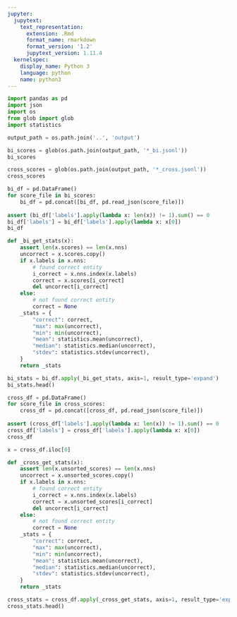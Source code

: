 ```yaml
---
jupyter:
  jupytext:
    text_representation:
      extension: .Rmd
      format_name: rmarkdown
      format_version: '1.2'
      jupytext_version: 1.11.4
  kernelspec:
    display_name: Python 3
    language: python
    name: python3
---
```


```python
import pandas as pd
import json
import os
from glob import glob
import statistics
```

```python
output_path = os.path.join('..', 'output')
```

```python
bi_scores = glob(os.path.join(output_path, '*_bi.jsonl'))
bi_scores
```

```python
cross_scores = glob(os.path.join(output_path, '*_cross.jsonl'))
cross_scores
```

```python
bi_df = pd.DataFrame()
for score_file in bi_scores:
    bi_df = pd.concat([bi_df, pd.read_json(score_file)])
    
assert (bi_df['labels'].apply(lambda x: len(x)) != 1).sum() == 0
bi_df['labels'] = bi_df['labels'].apply(lambda x: x[0])
bi_df
```

```python
def _bi_get_stats(x):
    assert len(x.scores) == len(x.nns)
    uncorrect = x.scores.copy()
    if x.labels in x.nns:
        # found correct entity
        i_correct = x.nns.index(x.labels)
        correct = x.scores[i_correct]
        del uncorrect[i_correct]
    else:
        # not found correct entity
        correct = None
    _stats = {
        "correct": correct,
        "max": max(uncorrect),
        "min": min(uncorrect),
        "mean": statistics.mean(uncorrect),
        "median": statistics.median(uncorrect),
        "stdev": statistics.stdev(uncorrect),
    }
    return _stats
```

```python
bi_stats = bi_df.apply(_bi_get_stats, axis=1, result_type='expand')
bi_stats.head()
```

```python
cross_df = pd.DataFrame()
for score_file in cross_scores:
    cross_df = pd.concat([cross_df, pd.read_json(score_file)])
    
assert (cross_df['labels'].apply(lambda x: len(x)) != 1).sum() == 0
cross_df['labels'] = cross_df['labels'].apply(lambda x: x[0])
cross_df
```

```python
x = cross_df.iloc[0]
```

```python
def _cross_get_stats(x):
    assert len(x.unsorted_scores) == len(x.nns)
    uncorrect = x.unsorted_scores.copy()
    if x.labels in x.nns:
        # found correct entity
        i_correct = x.nns.index(x.labels)
        correct = x.unsorted_scores[i_correct]
        del uncorrect[i_correct]
    else:
        # not found correct entity
        correct = None
    _stats = {
        "correct": correct,
        "max": max(uncorrect),
        "min": min(uncorrect),
        "mean": statistics.mean(uncorrect),
        "median": statistics.median(uncorrect),
        "stdev": statistics.stdev(uncorrect),
    }
    return _stats
```

```python
cross_stats = cross_df.apply(_cross_get_stats, axis=1, result_type='expand')
cross_stats.head()
```
